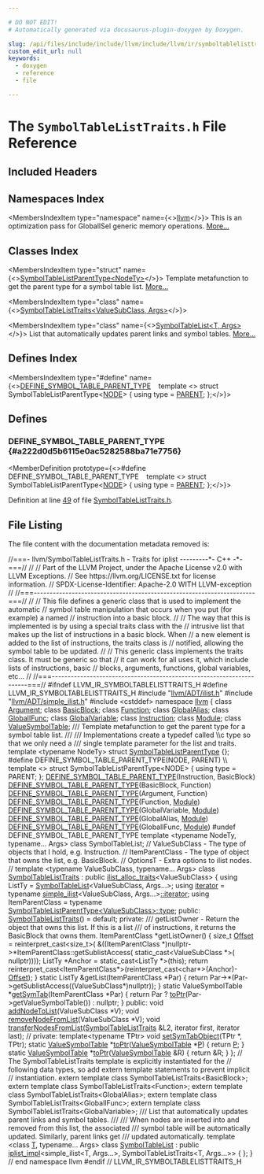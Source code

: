 ```yaml
---

# DO NOT EDIT!
# Automatically generated via docusaurus-plugin-doxygen by Doxygen.

slug: /api/files/include/include/llvm/include/llvm/ir/symboltablelisttraits-h
custom_edit_url: null
keywords:
  - doxygen
  - reference
  - file

---
```





# The `SymbolTableListTraits.h` File Reference

<DoxygenPage pluginConfig={pluginConfig}>



## Included Headers

<IncludesList>
<IncludesListItem
  filePath="llvm/ADT/ilist.h"
  permalink="/docs/api/files/include/include/llvm/include/llvm/adt/ilist-h"
  isLocal="true" />
<IncludesListItem
  filePath="llvm/ADT/simple_ilist.h"
  permalink="/docs/api/files/include/include/llvm/include/llvm/adt/simple-ilist-h"
  isLocal="true" />
<IncludesListItem
  filePath="cstddef"
  permalink=""
  isLocal="false" />
</IncludesList>

## Namespaces Index

<MembersIndex>

<MembersIndexItem
  type="namespace"
  name={<><a href="/docs/api/namespaces/llvm">llvm</a></>}>
This is an optimization pass for GlobalISel generic memory operations. <a href="/docs/api/namespaces/llvm/#details">More...</a>
</MembersIndexItem>

</MembersIndex>

## Classes Index

<MembersIndex>

<MembersIndexItem
  type="struct"
  name={<><a href="/docs/api/structs/llvm/symboltablelistparenttype">SymbolTableListParentType&lt;NodeTy&gt;</a></>}>
Template metafunction to get the parent type for a symbol table list. <a href="/docs/api/structs/llvm/symboltablelistparenttype/#details">More...</a>
</MembersIndexItem>

<MembersIndexItem
  type="class"
  name={<><a href="/docs/api/classes/llvm/symboltablelisttraits">SymbolTableListTraits&lt;ValueSubClass, Args&gt;</a></>}>
</MembersIndexItem>

<MembersIndexItem
  type="class"
  name={<><a href="/docs/api/classes/llvm/symboltablelist">SymbolTableList&lt;T, Args&gt;</a></>}>
List that automatically updates parent links and symbol tables. <a href="/docs/api/classes/llvm/symboltablelist/#details">More...</a>
</MembersIndexItem>

</MembersIndex>

## Defines Index

<MembersIndex>

<MembersIndexItem
  type="#define"
  name={<><a href="#a222d0d5b6115e0ac5282588ba71e7756">DEFINE&#95;SYMBOL&#95;TABLE&#95;PARENT&#95;TYPE</a>&nbsp;&nbsp;&nbsp;  template &lt;&gt; struct SymbolTableListParentType&lt;<a href="/docs/api/files/include/include/llvm/include/llvm/demangle/itaniumdemangle-h/#ad845c77e0ea7840ac74d2fa3868ba88d">NODE</a>&gt; &#123; using type = <a href="/docs/api/files/lib/lib/support/lib/support/blake3/blake3-impl-h/#af1f12c808c513e84d39a88930812b5cba283df3974c567b21c067198a24cd78e6">PARENT</a>; &#125;;</>}>
</MembersIndexItem>

</MembersIndex>


<SectionDefinition>

## Defines

### DEFINE&#95;SYMBOL&#95;TABLE&#95;PARENT&#95;TYPE {#a222d0d5b6115e0ac5282588ba71e7756}

<MemberDefinition
  prototype={<>#define DEFINE&#95;SYMBOL&#95;TABLE&#95;PARENT&#95;TYPE&nbsp;&nbsp;&nbsp;  template &lt;&gt; struct SymbolTableListParentType&lt;<a href="/docs/api/files/include/include/llvm/include/llvm/demangle/itaniumdemangle-h/#ad845c77e0ea7840ac74d2fa3868ba88d">NODE</a>&gt; &#123; using type = <a href="/docs/api/files/lib/lib/support/lib/support/blake3/blake3-impl-h/#af1f12c808c513e84d39a88930812b5cba283df3974c567b21c067198a24cd78e6">PARENT</a>; &#125;;</>}>

Definition at line <a href="#l00049">49</a> of file <a href="/docs/api/files/include/include/llvm/include/llvm/ir/symboltablelisttraits-h">SymbolTableListTraits.h</a>.
</MemberDefinition>

</SectionDefinition>

## File Listing

The file content with the documentation metadata removed is:

<ProgramListing>

<Link id="l00001" /><CodeLine lineNumber="1"><Highlight kind="comment">//===- llvm/SymbolTableListTraits.h - Traits for iplist ---------&#42;- C++ -&#42;-===//</Highlight><Highlight kind="normal"></Highlight></CodeLine>
<Link id="l00002" /><CodeLine lineNumber="2"><Highlight kind="normal"></Highlight><Highlight kind="comment">//</Highlight><Highlight kind="normal"></Highlight></CodeLine>
<Link id="l00003" /><CodeLine lineNumber="3"><Highlight kind="normal"></Highlight><Highlight kind="comment">// Part of the LLVM Project, under the Apache License v2.0 with LLVM Exceptions.</Highlight><Highlight kind="normal"></Highlight></CodeLine>
<Link id="l00004" /><CodeLine lineNumber="4"><Highlight kind="normal"></Highlight><Highlight kind="comment">// See https://llvm.org/LICENSE.txt for license information.</Highlight><Highlight kind="normal"></Highlight></CodeLine>
<Link id="l00005" /><CodeLine lineNumber="5"><Highlight kind="normal"></Highlight><Highlight kind="comment">// SPDX-License-Identifier: Apache-2.0 WITH LLVM-exception</Highlight><Highlight kind="normal"></Highlight></CodeLine>
<Link id="l00006" /><CodeLine lineNumber="6"><Highlight kind="normal"></Highlight><Highlight kind="comment">//</Highlight><Highlight kind="normal"></Highlight></CodeLine>
<Link id="l00007" /><CodeLine lineNumber="7"><Highlight kind="normal"></Highlight><Highlight kind="comment">//===----------------------------------------------------------------------===//</Highlight><Highlight kind="normal"></Highlight></CodeLine>
<Link id="l00008" /><CodeLine lineNumber="8"><Highlight kind="normal"></Highlight><Highlight kind="comment">//</Highlight><Highlight kind="normal"></Highlight></CodeLine>
<Link id="l00009" /><CodeLine lineNumber="9"><Highlight kind="normal"></Highlight><Highlight kind="comment">// This file defines a generic class that is used to implement the automatic</Highlight><Highlight kind="normal"></Highlight></CodeLine>
<Link id="l00010" /><CodeLine lineNumber="10"><Highlight kind="normal"></Highlight><Highlight kind="comment">// symbol table manipulation that occurs when you put (for example) a named</Highlight><Highlight kind="normal"></Highlight></CodeLine>
<Link id="l00011" /><CodeLine lineNumber="11"><Highlight kind="normal"></Highlight><Highlight kind="comment">// instruction into a basic block.</Highlight><Highlight kind="normal"></Highlight></CodeLine>
<Link id="l00012" /><CodeLine lineNumber="12"><Highlight kind="normal"></Highlight><Highlight kind="comment">//</Highlight><Highlight kind="normal"></Highlight></CodeLine>
<Link id="l00013" /><CodeLine lineNumber="13"><Highlight kind="normal"></Highlight><Highlight kind="comment">// The way that this is implemented is by using a special traits class with the</Highlight><Highlight kind="normal"></Highlight></CodeLine>
<Link id="l00014" /><CodeLine lineNumber="14"><Highlight kind="normal"></Highlight><Highlight kind="comment">// intrusive list that makes up the list of instructions in a basic block.  When</Highlight><Highlight kind="normal"></Highlight></CodeLine>
<Link id="l00015" /><CodeLine lineNumber="15"><Highlight kind="normal"></Highlight><Highlight kind="comment">// a new element is added to the list of instructions, the traits class is</Highlight><Highlight kind="normal"></Highlight></CodeLine>
<Link id="l00016" /><CodeLine lineNumber="16"><Highlight kind="normal"></Highlight><Highlight kind="comment">// notified, allowing the symbol table to be updated.</Highlight><Highlight kind="normal"></Highlight></CodeLine>
<Link id="l00017" /><CodeLine lineNumber="17"><Highlight kind="normal"></Highlight><Highlight kind="comment">//</Highlight><Highlight kind="normal"></Highlight></CodeLine>
<Link id="l00018" /><CodeLine lineNumber="18"><Highlight kind="normal"></Highlight><Highlight kind="comment">// This generic class implements the traits class.  It must be generic so that</Highlight><Highlight kind="normal"></Highlight></CodeLine>
<Link id="l00019" /><CodeLine lineNumber="19"><Highlight kind="normal"></Highlight><Highlight kind="comment">// it can work for all uses it, which include lists of instructions, basic</Highlight><Highlight kind="normal"></Highlight></CodeLine>
<Link id="l00020" /><CodeLine lineNumber="20"><Highlight kind="normal"></Highlight><Highlight kind="comment">// blocks, arguments, functions, global variables, etc...</Highlight><Highlight kind="normal"></Highlight></CodeLine>
<Link id="l00021" /><CodeLine lineNumber="21"><Highlight kind="normal"></Highlight><Highlight kind="comment">//</Highlight><Highlight kind="normal"></Highlight></CodeLine>
<Link id="l00022" /><CodeLine lineNumber="22"><Highlight kind="normal"></Highlight><Highlight kind="comment">//===----------------------------------------------------------------------===//</Highlight><Highlight kind="normal"></Highlight></CodeLine>
<Link id="l00023" /><CodeLine lineNumber="23"><Highlight kind="normal"></Highlight></CodeLine>
<Link id="l00024" /><CodeLine lineNumber="24"><Highlight kind="normal"></Highlight><Highlight kind="preprocessor">#ifndef LLVM&#95;IR&#95;SYMBOLTABLELISTTRAITS&#95;H</Highlight><Highlight kind="normal"></Highlight></CodeLine>
<Link id="l00025" /><CodeLine lineNumber="25"><Highlight kind="normal"></Highlight><Highlight kind="preprocessor">#define LLVM&#95;IR&#95;SYMBOLTABLELISTTRAITS&#95;H</Highlight><Highlight kind="normal"></Highlight></CodeLine>
<Link id="l00026" /><CodeLine lineNumber="26"><Highlight kind="normal"></Highlight></CodeLine>
<Link id="l00027" /><CodeLine lineNumber="27"><Highlight kind="normal"></Highlight><Highlight kind="preprocessor">#include &quot;<a href="/docs/api/files/include/include/llvm/include/llvm/adt/ilist-h">llvm/ADT/ilist.h</a>&quot;</Highlight><Highlight kind="normal"></Highlight></CodeLine>
<Link id="l00028" /><CodeLine lineNumber="28"><Highlight kind="normal"></Highlight><Highlight kind="preprocessor">#include &quot;<a href="/docs/api/files/include/include/llvm/include/llvm/adt/simple-ilist-h">llvm/ADT/simple&#95;ilist.h</a>&quot;</Highlight><Highlight kind="normal"></Highlight></CodeLine>
<Link id="l00029" /><CodeLine lineNumber="29"><Highlight kind="normal"></Highlight><Highlight kind="preprocessor">#include &lt;cstddef&gt;</Highlight><Highlight kind="normal"></Highlight></CodeLine>
<Link id="l00030" /><CodeLine lineNumber="30"><Highlight kind="normal"></Highlight></CodeLine>
<Link id="l00031" /><CodeLine lineNumber="31"><Highlight kind="normal"></Highlight><Highlight kind="keyword">namespace </Highlight><Highlight kind="normal"><a href="/docs/api/namespaces/llvm">llvm</a> &#123;</Highlight></CodeLine>
<Link id="l00032" /><CodeLine lineNumber="32"><Highlight kind="normal"></Highlight></CodeLine>
<Link id="l00033" /><CodeLine lineNumber="33"><Highlight kind="normal"></Highlight><Highlight kind="keyword">class </Highlight><Highlight kind="normal"><a href="/docs/api/classes/llvm/argument">Argument</a>;</Highlight></CodeLine>
<Link id="l00034" /><CodeLine lineNumber="34"><Highlight kind="normal"></Highlight><Highlight kind="keyword">class </Highlight><Highlight kind="normal"><a href="/docs/api/classes/llvm/basicblock">BasicBlock</a>;</Highlight></CodeLine>
<Link id="l00035" /><CodeLine lineNumber="35"><Highlight kind="normal"></Highlight><Highlight kind="keyword">class </Highlight><Highlight kind="normal"><a href="/docs/api/classes/llvm/function">Function</a>;</Highlight></CodeLine>
<Link id="l00036" /><CodeLine lineNumber="36"><Highlight kind="normal"></Highlight><Highlight kind="keyword">class </Highlight><Highlight kind="normal"><a href="/docs/api/classes/llvm/globalalias">GlobalAlias</a>;</Highlight></CodeLine>
<Link id="l00037" /><CodeLine lineNumber="37"><Highlight kind="normal"></Highlight><Highlight kind="keyword">class </Highlight><Highlight kind="normal"><a href="/docs/api/classes/llvm/globalifunc">GlobalIFunc</a>;</Highlight></CodeLine>
<Link id="l00038" /><CodeLine lineNumber="38"><Highlight kind="normal"></Highlight><Highlight kind="keyword">class </Highlight><Highlight kind="normal"><a href="/docs/api/classes/llvm/globalvariable">GlobalVariable</a>;</Highlight></CodeLine>
<Link id="l00039" /><CodeLine lineNumber="39"><Highlight kind="normal"></Highlight><Highlight kind="keyword">class </Highlight><Highlight kind="normal"><a href="/docs/api/classes/llvm/instruction">Instruction</a>;</Highlight></CodeLine>
<Link id="l00040" /><CodeLine lineNumber="40"><Highlight kind="normal"></Highlight><Highlight kind="keyword">class </Highlight><Highlight kind="normal"><a href="/docs/api/classes/llvm/module">Module</a>;</Highlight></CodeLine>
<Link id="l00041" /><CodeLine lineNumber="41"><Highlight kind="normal"></Highlight><Highlight kind="keyword">class </Highlight><Highlight kind="normal"><a href="/docs/api/classes/llvm/valuesymboltable">ValueSymbolTable</a>;</Highlight></CodeLine>
<Link id="l00042" /><CodeLine lineNumber="42"><Highlight kind="normal"></Highlight><Highlight kind="comment"></Highlight></CodeLine>
<Link id="l00043" /><CodeLine lineNumber="43"><Highlight kind="comment">/// Template metafunction to get the parent type for a symbol table list.</Highlight></CodeLine>
<Link id="l00044" /><CodeLine lineNumber="44"><Highlight kind="comment">///</Highlight></CodeLine>
<Link id="l00045" /><CodeLine lineNumber="45"><Highlight kind="comment">/// Implementations create a typedef called \\c type so that we only need a</Highlight></CodeLine>
<Link id="l00046" /><CodeLine lineNumber="46"><Highlight kind="comment">/// single template parameter for the list and traits.</Highlight><Highlight kind="normal"></Highlight></CodeLine>
<Link id="l00047" /><CodeLine lineNumber="47" lineLink="/docs/api/structs/llvm/symboltablelistparenttype"><Highlight kind="normal"></Highlight><Highlight kind="keyword">template</Highlight><Highlight kind="normal"> &lt;</Highlight><Highlight kind="keyword">typename</Highlight><Highlight kind="normal"> NodeTy&gt; </Highlight><Highlight kind="keyword">struct </Highlight><Highlight kind="normal"><a href="/docs/api/structs/llvm/symboltablelistparenttype">SymbolTableListParentType</a> &#123;&#125;;</Highlight></CodeLine>
<Link id="l00048" /><CodeLine lineNumber="48"><Highlight kind="normal"></Highlight></CodeLine>
<Link id="l00049" /><CodeLine lineNumber="49" lineLink="#a222d0d5b6115e0ac5282588ba71e7756"><Highlight kind="normal"></Highlight><Highlight kind="preprocessor">#define DEFINE&#95;SYMBOL&#95;TABLE&#95;PARENT&#95;TYPE(NODE, PARENT)                          \\</Highlight></CodeLine>
<Link id="l00050" /><CodeLine lineNumber="50"><Highlight kind="preprocessor">  template &lt;&gt; struct SymbolTableListParentType&lt;NODE&gt; &#123; using type = PARENT; &#125;;</Highlight><Highlight kind="normal"></Highlight></CodeLine>
<Link id="l00051" /><CodeLine lineNumber="51"><Highlight kind="normal"><a href="#a222d0d5b6115e0ac5282588ba71e7756">DEFINE&#95;SYMBOL&#95;TABLE&#95;PARENT&#95;TYPE</a>(Instruction, BasicBlock)</Highlight></CodeLine>
<Link id="l00052" /><CodeLine lineNumber="52"><Highlight kind="normal"><a href="#a222d0d5b6115e0ac5282588ba71e7756">DEFINE&#95;SYMBOL&#95;TABLE&#95;PARENT&#95;TYPE</a>(BasicBlock, Function)</Highlight></CodeLine>
<Link id="l00053" /><CodeLine lineNumber="53"><Highlight kind="normal"><a href="#a222d0d5b6115e0ac5282588ba71e7756">DEFINE&#95;SYMBOL&#95;TABLE&#95;PARENT&#95;TYPE</a>(Argument, Function)</Highlight></CodeLine>
<Link id="l00054" /><CodeLine lineNumber="54"><Highlight kind="normal"><a href="#a222d0d5b6115e0ac5282588ba71e7756">DEFINE&#95;SYMBOL&#95;TABLE&#95;PARENT&#95;TYPE</a>(Function, <a href="/docs/api/files/lib/lib/codegen/machinecheckdebugify-cpp/#a85892acfa8970627e9bd9c9815f15c25">Module</a>)</Highlight></CodeLine>
<Link id="l00055" /><CodeLine lineNumber="55"><Highlight kind="normal"><a href="#a222d0d5b6115e0ac5282588ba71e7756">DEFINE&#95;SYMBOL&#95;TABLE&#95;PARENT&#95;TYPE</a>(GlobalVariable, <a href="/docs/api/files/lib/lib/codegen/machinecheckdebugify-cpp/#a85892acfa8970627e9bd9c9815f15c25">Module</a>)</Highlight></CodeLine>
<Link id="l00056" /><CodeLine lineNumber="56"><Highlight kind="normal"><a href="#a222d0d5b6115e0ac5282588ba71e7756">DEFINE&#95;SYMBOL&#95;TABLE&#95;PARENT&#95;TYPE</a>(GlobalAlias, <a href="/docs/api/files/lib/lib/codegen/machinecheckdebugify-cpp/#a85892acfa8970627e9bd9c9815f15c25">Module</a>)</Highlight></CodeLine>
<Link id="l00057" /><CodeLine lineNumber="57"><Highlight kind="normal"><a href="#a222d0d5b6115e0ac5282588ba71e7756">DEFINE&#95;SYMBOL&#95;TABLE&#95;PARENT&#95;TYPE</a>(GlobalIFunc, <a href="/docs/api/files/lib/lib/codegen/machinecheckdebugify-cpp/#a85892acfa8970627e9bd9c9815f15c25">Module</a>)</Highlight></CodeLine>
<Link id="l00058" /><CodeLine lineNumber="58"><Highlight kind="normal"></Highlight><Highlight kind="preprocessor">#undef DEFINE&#95;SYMBOL&#95;TABLE&#95;PARENT&#95;TYPE</Highlight><Highlight kind="normal"></Highlight></CodeLine>
<Link id="l00059" /><CodeLine lineNumber="59"><Highlight kind="normal"></Highlight></CodeLine>
<Link id="l00060" /><CodeLine lineNumber="60"><Highlight kind="normal"></Highlight><Highlight kind="keyword">template</Highlight><Highlight kind="normal"> &lt;</Highlight><Highlight kind="keyword">typename</Highlight><Highlight kind="normal"> NodeTy, </Highlight><Highlight kind="keyword">typename</Highlight><Highlight kind="normal">... Args&gt; </Highlight><Highlight kind="keyword">class </Highlight><Highlight kind="normal">SymbolTableList;</Highlight></CodeLine>
<Link id="l00061" /><CodeLine lineNumber="61"><Highlight kind="normal"></Highlight></CodeLine>
<Link id="l00062" /><CodeLine lineNumber="62"><Highlight kind="normal"></Highlight><Highlight kind="comment">// ValueSubClass   - The type of objects that I hold, e.g. Instruction.</Highlight><Highlight kind="normal"></Highlight></CodeLine>
<Link id="l00063" /><CodeLine lineNumber="63"><Highlight kind="normal"></Highlight><Highlight kind="comment">// ItemParentClass - The type of object that owns the list, e.g. BasicBlock.</Highlight><Highlight kind="normal"></Highlight></CodeLine>
<Link id="l00064" /><CodeLine lineNumber="64"><Highlight kind="normal"></Highlight><Highlight kind="comment">// OptionsT        - Extra options to ilist nodes.</Highlight><Highlight kind="normal"></Highlight></CodeLine>
<Link id="l00065" /><CodeLine lineNumber="65"><Highlight kind="normal"></Highlight><Highlight kind="comment">//</Highlight><Highlight kind="normal"></Highlight></CodeLine>
<Link id="l00066" /><CodeLine lineNumber="66"><Highlight kind="normal"></Highlight><Highlight kind="keyword">template</Highlight><Highlight kind="normal"> &lt;</Highlight><Highlight kind="keyword">typename</Highlight><Highlight kind="normal"> ValueSubClass, </Highlight><Highlight kind="keyword">typename</Highlight><Highlight kind="normal">... Args&gt;</Highlight></CodeLine>
<Link id="l00067" /><CodeLine lineNumber="67" lineLink="/docs/api/classes/llvm/symboltablelisttraits"><Highlight kind="normal"></Highlight><Highlight kind="keyword">class </Highlight><Highlight kind="normal"><a href="/docs/api/classes/llvm/symboltablelisttraits/#afbc7997bb12eedb2e60e92321c8b6c20">SymbolTableListTraits</a> : </Highlight><Highlight kind="keyword">public</Highlight><Highlight kind="normal"> <a href="/docs/api/structs/llvm/ilist-alloc-traits">ilist&#95;alloc&#95;traits</a>&lt;ValueSubClass&gt; &#123;</Highlight></CodeLine>
<Link id="l00068" /><CodeLine lineNumber="68"><Highlight kind="normal">  </Highlight><Highlight kind="keyword">using </Highlight><Highlight kind="normal">ListTy = <a href="/docs/api/classes/llvm/symboltablelist">SymbolTableList</a>&lt;ValueSubClass, Args...&gt;;</Highlight></CodeLine>
<Link id="l00069" /><CodeLine lineNumber="69"><Highlight kind="normal">  </Highlight><Highlight kind="keyword">using </Highlight><Highlight kind="normal"><a href="/docs/api/classes/llvm/iplist">iterator</a> = </Highlight><Highlight kind="keyword">typename</Highlight><Highlight kind="normal"> <a href="/docs/api/classes/llvm/simple-ilist">simple&#95;ilist</a>&lt;ValueSubClass, Args...&gt;<a href="/docs/api/classes/llvm/iplist">::iterator</a>;</Highlight></CodeLine>
<Link id="l00070" /><CodeLine lineNumber="70"><Highlight kind="normal">  </Highlight><Highlight kind="keyword">using </Highlight><Highlight kind="normal">ItemParentClass =</Highlight></CodeLine>
<Link id="l00071" /><CodeLine lineNumber="71"><Highlight kind="normal">      </Highlight><Highlight kind="keyword">typename</Highlight><Highlight kind="normal"> <a href="/docs/api/structs/llvm/symboltablelistparenttype">SymbolTableListParentType&lt;ValueSubClass&gt;::type</a>;</Highlight></CodeLine>
<Link id="l00072" /><CodeLine lineNumber="72"><Highlight kind="normal"></Highlight></CodeLine>
<Link id="l00073" /><CodeLine lineNumber="73"><Highlight kind="normal"></Highlight><Highlight kind="keyword">public</Highlight><Highlight kind="normal">:</Highlight></CodeLine>
<Link id="l00074" /><CodeLine lineNumber="74" lineLink="/docs/api/classes/llvm/symboltablelisttraits/#afbc7997bb12eedb2e60e92321c8b6c20"><Highlight kind="normal">  <a href="/docs/api/classes/llvm/symboltablelisttraits/#afbc7997bb12eedb2e60e92321c8b6c20">SymbolTableListTraits</a>() = </Highlight><Highlight kind="keywordflow">default</Highlight><Highlight kind="normal">;</Highlight></CodeLine>
<Link id="l00075" /><CodeLine lineNumber="75"><Highlight kind="normal"></Highlight></CodeLine>
<Link id="l00076" /><CodeLine lineNumber="76"><Highlight kind="normal"></Highlight><Highlight kind="keyword">private</Highlight><Highlight kind="normal">:</Highlight><Highlight kind="comment"></Highlight></CodeLine>
<Link id="l00077" /><CodeLine lineNumber="77"><Highlight kind="comment">  /// getListOwner - Return the object that owns this list.  If this is a list</Highlight></CodeLine>
<Link id="l00078" /><CodeLine lineNumber="78"><Highlight kind="comment">  /// of instructions, it returns the BasicBlock that owns them.</Highlight><Highlight kind="normal"></Highlight></CodeLine>
<Link id="l00079" /><CodeLine lineNumber="79"><Highlight kind="normal">  ItemParentClass &#42;getListOwner() &#123;</Highlight></CodeLine>
<Link id="l00080" /><CodeLine lineNumber="80"><Highlight kind="normal">    </Highlight><Highlight kind="keywordtype">size&#95;t</Highlight><Highlight kind="normal"> <a href="/docs/api/namespaces/llvm/#a05f5b9a11bdcc5feba62899f95dcf878a3134224cba2545bc57954d3b072aebb4">Offset</a> = </Highlight><Highlight kind="keyword">reinterpret&#95;cast&lt;</Highlight><Highlight kind="keywordtype">size&#95;t</Highlight><Highlight kind="keyword">&gt;</Highlight><Highlight kind="normal">(</Highlight></CodeLine>
<Link id="l00081" /><CodeLine lineNumber="81"><Highlight kind="normal">        &amp;((ItemParentClass &#42;)nullptr-&gt;&#42;ItemParentClass::getSublistAccess(</Highlight></CodeLine>
<Link id="l00082" /><CodeLine lineNumber="82"><Highlight kind="normal">                                           </Highlight><Highlight kind="keyword">static&#95;cast&lt;</Highlight><Highlight kind="normal">ValueSubClass &#42;</Highlight><Highlight kind="keyword">&gt;</Highlight><Highlight kind="normal">(</Highlight></CodeLine>
<Link id="l00083" /><CodeLine lineNumber="83"><Highlight kind="normal">                                               </Highlight><Highlight kind="keyword">nullptr</Highlight><Highlight kind="normal">))));</Highlight></CodeLine>
<Link id="l00084" /><CodeLine lineNumber="84"><Highlight kind="normal">    ListTy &#42;Anchor = </Highlight><Highlight kind="keyword">static&#95;cast&lt;</Highlight><Highlight kind="normal">ListTy &#42;</Highlight><Highlight kind="keyword">&gt;</Highlight><Highlight kind="normal">(</Highlight><Highlight kind="keyword">this</Highlight><Highlight kind="normal">);</Highlight></CodeLine>
<Link id="l00085" /><CodeLine lineNumber="85"><Highlight kind="normal">    </Highlight><Highlight kind="keywordflow">return</Highlight><Highlight kind="normal"> </Highlight><Highlight kind="keyword">reinterpret&#95;cast&lt;</Highlight><Highlight kind="normal">ItemParentClass&#42;</Highlight><Highlight kind="keyword">&gt;</Highlight><Highlight kind="normal">(</Highlight><Highlight kind="keyword">reinterpret&#95;cast&lt;</Highlight><Highlight kind="keywordtype">char</Highlight><Highlight kind="normal">&#42;</Highlight><Highlight kind="keyword">&gt;</Highlight><Highlight kind="normal">(Anchor)-</Highlight></CodeLine>
<Link id="l00086" /><CodeLine lineNumber="86"><Highlight kind="normal">                                              <a href="/docs/api/namespaces/llvm/#a05f5b9a11bdcc5feba62899f95dcf878a3134224cba2545bc57954d3b072aebb4">Offset</a>);</Highlight></CodeLine>
<Link id="l00087" /><CodeLine lineNumber="87"><Highlight kind="normal">  &#125;</Highlight></CodeLine>
<Link id="l00088" /><CodeLine lineNumber="88"><Highlight kind="normal"></Highlight></CodeLine>
<Link id="l00089" /><CodeLine lineNumber="89"><Highlight kind="normal">  </Highlight><Highlight kind="keyword">static</Highlight><Highlight kind="normal"> ListTy &amp;getList(ItemParentClass &#42;Par) &#123;</Highlight></CodeLine>
<Link id="l00090" /><CodeLine lineNumber="90"><Highlight kind="normal">    </Highlight><Highlight kind="keywordflow">return</Highlight><Highlight kind="normal"> Par-&gt;&#42;(Par-&gt;getSublistAccess((ValueSubClass&#42;)</Highlight><Highlight kind="keyword">nullptr</Highlight><Highlight kind="normal">));</Highlight></CodeLine>
<Link id="l00091" /><CodeLine lineNumber="91"><Highlight kind="normal">  &#125;</Highlight></CodeLine>
<Link id="l00092" /><CodeLine lineNumber="92"><Highlight kind="normal"></Highlight></CodeLine>
<Link id="l00093" /><CodeLine lineNumber="93"><Highlight kind="normal">  </Highlight><Highlight kind="keyword">static</Highlight><Highlight kind="normal"> ValueSymbolTable &#42;<a href="/docs/api/files/lib/lib/sandboxir/value-cpp/#a5c3c0815d6e4c2535bc27f822f5e0960">getSymTab</a>(ItemParentClass &#42;Par) &#123;</Highlight></CodeLine>
<Link id="l00094" /><CodeLine lineNumber="94"><Highlight kind="normal">    </Highlight><Highlight kind="keywordflow">return</Highlight><Highlight kind="normal"> Par ? <a href="/docs/api/classes/llvm/symboltablelisttraits/#a12feda97cd2fa1249ddf0f183b513810">toPtr</a>(Par-&gt;getValueSymbolTable()) : nullptr;</Highlight></CodeLine>
<Link id="l00095" /><CodeLine lineNumber="95"><Highlight kind="normal">  &#125;</Highlight></CodeLine>
<Link id="l00096" /><CodeLine lineNumber="96"><Highlight kind="normal"></Highlight></CodeLine>
<Link id="l00097" /><CodeLine lineNumber="97"><Highlight kind="normal"></Highlight><Highlight kind="keyword">public</Highlight><Highlight kind="normal">:</Highlight></CodeLine>
<Link id="l00098" /><CodeLine lineNumber="98"><Highlight kind="normal">  </Highlight><Highlight kind="keywordtype">void</Highlight><Highlight kind="normal"> <a href="/docs/api/classes/llvm/symboltablelisttraits/#a619d61eb54e62808cef4cf2be64362d9">addNodeToList</a>(ValueSubClass &#42;V);</Highlight></CodeLine>
<Link id="l00099" /><CodeLine lineNumber="99"><Highlight kind="normal">  </Highlight><Highlight kind="keywordtype">void</Highlight><Highlight kind="normal"> <a href="/docs/api/classes/llvm/symboltablelisttraits/#a9e2ac8c4fa394da00f80a521ad3ab63f">removeNodeFromList</a>(ValueSubClass &#42;V);</Highlight></CodeLine>
<Link id="l00100" /><CodeLine lineNumber="100"><Highlight kind="normal">  </Highlight><Highlight kind="keywordtype">void</Highlight><Highlight kind="normal"> <a href="/docs/api/classes/llvm/symboltablelisttraits/#a53bc5f64d77bf56353f9949c2e679485">transferNodesFromList</a>(<a href="/docs/api/classes/llvm/symboltablelisttraits/#afbc7997bb12eedb2e60e92321c8b6c20">SymbolTableListTraits</a> &amp;L2, iterator first,</Highlight></CodeLine>
<Link id="l00101" /><CodeLine lineNumber="101"><Highlight kind="normal">                             iterator last);</Highlight></CodeLine>
<Link id="l00102" /><CodeLine lineNumber="102"><Highlight kind="normal">  </Highlight><Highlight kind="comment">// private:</Highlight><Highlight kind="normal"></Highlight></CodeLine>
<Link id="l00103" /><CodeLine lineNumber="103"><Highlight kind="normal">  </Highlight><Highlight kind="keyword">template</Highlight><Highlight kind="normal">&lt;</Highlight><Highlight kind="keyword">typename</Highlight><Highlight kind="normal"> TPtr&gt;</Highlight></CodeLine>
<Link id="l00104" /><CodeLine lineNumber="104"><Highlight kind="normal">  </Highlight><Highlight kind="keywordtype">void</Highlight><Highlight kind="normal"> <a href="/docs/api/classes/llvm/symboltablelisttraits/#a1e9c2dcceebb098e6b63fd7c7aee23fd">setSymTabObject</a>(TPtr &#42;, TPtr);</Highlight></CodeLine>
<Link id="l00105" /><CodeLine lineNumber="105" lineLink="/docs/api/classes/llvm/symboltablelisttraits/#a12feda97cd2fa1249ddf0f183b513810"><Highlight kind="normal">  </Highlight><Highlight kind="keyword">static</Highlight><Highlight kind="normal"> <a href="/docs/api/classes/llvm/valuesymboltable">ValueSymbolTable</a> &#42;<a href="/docs/api/classes/llvm/symboltablelisttraits/#a12feda97cd2fa1249ddf0f183b513810">toPtr</a>(<a href="/docs/api/classes/llvm/valuesymboltable">ValueSymbolTable</a> &#42;<a href="/docs/api/files/lib/lib/option/option-cpp/#a04665169063c8ca1f2ea96c27fc7c2b2">P</a>) &#123; </Highlight><Highlight kind="keywordflow">return</Highlight><Highlight kind="normal"> <a href="/docs/api/files/lib/lib/option/option-cpp/#a04665169063c8ca1f2ea96c27fc7c2b2">P</a>; &#125;</Highlight></CodeLine>
<Link id="l00106" /><CodeLine lineNumber="106" lineLink="/docs/api/classes/llvm/symboltablelisttraits/#a70a132ea12895143b0dcb54f5a6a7b28"><Highlight kind="normal">  </Highlight><Highlight kind="keyword">static</Highlight><Highlight kind="normal"> <a href="/docs/api/classes/llvm/valuesymboltable">ValueSymbolTable</a> &#42;<a href="/docs/api/classes/llvm/symboltablelisttraits/#a70a132ea12895143b0dcb54f5a6a7b28">toPtr</a>(<a href="/docs/api/classes/llvm/valuesymboltable">ValueSymbolTable</a> &amp;R) &#123; </Highlight><Highlight kind="keywordflow">return</Highlight><Highlight kind="normal"> &amp;R; &#125;</Highlight></CodeLine>
<Link id="l00107" /><CodeLine lineNumber="107"><Highlight kind="normal">&#125;;</Highlight></CodeLine>
<Link id="l00108" /><CodeLine lineNumber="108"><Highlight kind="normal"></Highlight></CodeLine>
<Link id="l00109" /><CodeLine lineNumber="109"><Highlight kind="normal"></Highlight><Highlight kind="comment">// The SymbolTableListTraits template is explicitly instantiated for the</Highlight><Highlight kind="normal"></Highlight></CodeLine>
<Link id="l00110" /><CodeLine lineNumber="110"><Highlight kind="normal"></Highlight><Highlight kind="comment">// following data types, so add extern template statements to prevent implicit</Highlight><Highlight kind="normal"></Highlight></CodeLine>
<Link id="l00111" /><CodeLine lineNumber="111"><Highlight kind="normal"></Highlight><Highlight kind="comment">// instantiation.</Highlight><Highlight kind="normal"></Highlight></CodeLine>
<Link id="l00112" /><CodeLine lineNumber="112"><Highlight kind="normal"></Highlight><Highlight kind="keyword">extern</Highlight><Highlight kind="normal"> </Highlight><Highlight kind="keyword">template</Highlight><Highlight kind="normal"> </Highlight><Highlight kind="keyword">class </Highlight><Highlight kind="normal">SymbolTableListTraits&lt;BasicBlock&gt;;</Highlight></CodeLine>
<Link id="l00113" /><CodeLine lineNumber="113"><Highlight kind="normal"></Highlight><Highlight kind="keyword">extern</Highlight><Highlight kind="normal"> </Highlight><Highlight kind="keyword">template</Highlight><Highlight kind="normal"> </Highlight><Highlight kind="keyword">class </Highlight><Highlight kind="normal">SymbolTableListTraits&lt;Function&gt;;</Highlight></CodeLine>
<Link id="l00114" /><CodeLine lineNumber="114"><Highlight kind="normal"></Highlight><Highlight kind="keyword">extern</Highlight><Highlight kind="normal"> </Highlight><Highlight kind="keyword">template</Highlight><Highlight kind="normal"> </Highlight><Highlight kind="keyword">class </Highlight><Highlight kind="normal">SymbolTableListTraits&lt;GlobalAlias&gt;;</Highlight></CodeLine>
<Link id="l00115" /><CodeLine lineNumber="115"><Highlight kind="normal"></Highlight><Highlight kind="keyword">extern</Highlight><Highlight kind="normal"> </Highlight><Highlight kind="keyword">template</Highlight><Highlight kind="normal"> </Highlight><Highlight kind="keyword">class </Highlight><Highlight kind="normal">SymbolTableListTraits&lt;GlobalIFunc&gt;;</Highlight></CodeLine>
<Link id="l00116" /><CodeLine lineNumber="116"><Highlight kind="normal"></Highlight><Highlight kind="keyword">extern</Highlight><Highlight kind="normal"> </Highlight><Highlight kind="keyword">template</Highlight><Highlight kind="normal"> </Highlight><Highlight kind="keyword">class </Highlight><Highlight kind="normal">SymbolTableListTraits&lt;GlobalVariable&gt;;</Highlight></CodeLine>
<Link id="l00117" /><CodeLine lineNumber="117"><Highlight kind="normal"></Highlight><Highlight kind="comment"></Highlight></CodeLine>
<Link id="l00118" /><CodeLine lineNumber="118"><Highlight kind="comment">/// List that automatically updates parent links and symbol tables.</Highlight></CodeLine>
<Link id="l00119" /><CodeLine lineNumber="119"><Highlight kind="comment">///</Highlight></CodeLine>
<Link id="l00120" /><CodeLine lineNumber="120"><Highlight kind="comment">/// When nodes are inserted into and removed from this list, the associated</Highlight></CodeLine>
<Link id="l00121" /><CodeLine lineNumber="121"><Highlight kind="comment">/// symbol table will be automatically updated.  Similarly, parent links get</Highlight></CodeLine>
<Link id="l00122" /><CodeLine lineNumber="122"><Highlight kind="comment">/// updated automatically.</Highlight><Highlight kind="normal"></Highlight></CodeLine>
<Link id="l00123" /><CodeLine lineNumber="123"><Highlight kind="normal"></Highlight><Highlight kind="keyword">template</Highlight><Highlight kind="normal"> &lt;</Highlight><Highlight kind="keyword">class </Highlight><Highlight kind="normal"><a href="/docs/api/files/lib/lib/target/lib/target/mips/mips16isellowering-cpp/#a0acb682b8260ab1c60b918599864e2e5">T</a>, </Highlight><Highlight kind="keyword">typename</Highlight><Highlight kind="normal">... Args&gt;</Highlight></CodeLine>
<Link id="l00124" /><CodeLine lineNumber="124" lineLink="/docs/api/classes/llvm/symboltablelist"><Highlight kind="normal"></Highlight><Highlight kind="keyword">class </Highlight><Highlight kind="normal"><a href="/docs/api/classes/llvm/symboltablelist">SymbolTableList</a> : </Highlight><Highlight kind="keyword">public</Highlight><Highlight kind="normal"> <a href="/docs/api/classes/llvm/iplist-impl/#aa28053db215144f9f8e3df96ee9c9c23">iplist&#95;impl</a>&lt;simple&#95;ilist&lt;T, Args...&gt;,</Highlight></CodeLine>
<Link id="l00125" /><CodeLine lineNumber="125"><Highlight kind="normal">                                           SymbolTableListTraits&lt;T, Args...&gt;&gt; &#123;</Highlight></CodeLine>
<Link id="l00126" /><CodeLine lineNumber="126"><Highlight kind="normal">&#125;;</Highlight></CodeLine>
<Link id="l00127" /><CodeLine lineNumber="127"><Highlight kind="normal"></Highlight></CodeLine>
<Link id="l00128" /><CodeLine lineNumber="128"><Highlight kind="normal">&#125; </Highlight><Highlight kind="comment">// end namespace llvm</Highlight><Highlight kind="normal"></Highlight></CodeLine>
<Link id="l00129" /><CodeLine lineNumber="129"><Highlight kind="normal"></Highlight></CodeLine>
<Link id="l00130" /><CodeLine lineNumber="130"><Highlight kind="normal"></Highlight><Highlight kind="preprocessor">#endif </Highlight><Highlight kind="comment">// LLVM&#95;IR&#95;SYMBOLTABLELISTTRAITS&#95;H</Highlight><Highlight kind="normal"></Highlight></CodeLine>

</ProgramListing>

</DoxygenPage>
